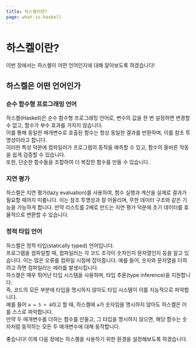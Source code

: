 ```yaml
---
title: 하스켈이란?
page: what-is-haskell
---
```


# 하스켈이란?

이번 장에서는 하스켈이 어떤 언어인지에 대해 알아보도록 하겠습니다!

## 하스켈은 어떤 언어인가
### 순수 함수형 프로그래밍 언어

하스켈(Haskell)은 순수 함수형 프로그래밍 언어로, 변수의 값을 한 번 설정하면 변경할 수 없고, 함수가 부수 효과를 가지지 않습니다. \
이를 통해 동일한 매개변수로 호출된 함수는 항상 동일한 결과를 반환하며, 이를 참조 투명성이라고 합니다. \
이러한 특성 덕분에 컴파일러가 프로그램의 동작을 예측할 수 있고, 함수의 올바른 작동을 쉽게 검증할 수 있습니다. \
또한, 단순한 함수들을 조합하여 더 복잡한 함수를 만들 수 있습니다.

### 지연 평가

하스켈은 지연 평가(lazy evaluation)를 사용하여, 함수 실행과 계산을 실제로 결과가 필요할 때까지 미룹니다. 
이는 참조 투명성과 잘 어울리며, 무한 데이터 구조와 같은 기능을 가능하게 합니다. 
만약 리스트를 2배로 만드는 
지연 평가 덕분에 초기 데이터를 효율적으로 변환할 수 있습니다.

### 정적 타입 언어

하스켈은 정적 타입(statically typed) 언어입니다. \
프로그램을 컴파일할 때, 컴파일러는 각 코드 조각이 숫자인지 문자열인지 등을 알고 있습니다. 
이는 많은 오류를 컴파일 시점에 잡아줍니다. 예를 들어, 숫자와 문자열을 더하려고 하면 컴파일러는 에러를 발생시킵니다. \
하스켈은 매우 뛰어난 타입 시스템을 사용하며, 타입 추론(type inference)을 지원합니다. \
즉, 코드의 모든 부분에 타입을 명시하지 않아도 타입 시스템이 이를 지능적으로 파악합니다. \
예를 들어 `a = 5 + 4`라고 할 때, 하스켈에 `a`가 숫자임을 명시하지 않아도 하스켈은 이를 스스로 파악합니다. \
만약 두 매개변수를 더하는 함수를 만들고, 그 타입을 명시하지 않으면, 해당 함수는 숫자처럼 동작하는 모든 두 매개변수에 대해 동작합니다. 

좋습니다! 이제 다음 장에는 하스켈을 사용하기 위한 환경을 설정해보도록 하겠습니다.